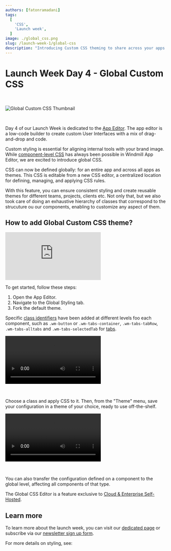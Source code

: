 ```yaml
---
authors: [fatonramadani]
tags:
  [
    'CSS',
	'Launch week',
  ]
image: ./global_css.png
slug: /launch-week-1/global-css
description: "Introducing Custom CSS theming to share across your apps."
---
```



# Launch Week Day 4 - Global Custom CSS

<br/>

![Global Custom CSS Thumbnail](./global_css.png.webp "Global Custom CSS Thumbnail")

<br/>

Day 4 of our Launch Week is dedicated to the [App Editor](/docs/apps/app_editor). The app editor is a low-code builder to create custom User Interfaces with a mix of drag-and-drop and code.

Custom styling is essential for aligning internal tools with your brand image. While [component-level CSS](/docs/apps/app_configuration_settings/app_styling#component-level) has always been possible in Windmill App Editor, we are excited to introduce global CSS.

CSS can now be defined globally: for an entire app and across all apps as themes.
This CSS is editable from a new CSS editor, a centralized location for defining, managing, and applying CSS rules.

With this feature, you can ensure consistent styling and create reusable themes for different teams, projects, clients etc.
Not only that, but we also took care of doing an exhaustive hierarchy of classes that correspond to the strucuture ou our components, enabling to customize any aspect of them.

## How to add Global Custom CSS theme?

<iframe
	style={{ aspectRatio: '16/9' }}
	src="https://www.youtube.com/embed/6_MjKgbdCFQ?vq=hd1080"
	title="YouTube video player"
	frameBorder="0"
	allow="accelerometer; autoplay; clipboard-write; encrypted-media; gyroscope; picture-in-picture; web-share"
	allowFullScreen
	className="border-2 rounded-xl object-cover w-full dark:border-gray-800"
></iframe>

<br/>

To get started, follow these steps:

1. Open the App Editor.
2. Navigate to the Global Styling tab.
3. Fork the default theme.

Specific [class identifiers](/docs/apps/css_editor#class-identifiers) have been added at different levels foo each component, such as `.wm-button` or `.wm-tabs-container`, `.wm-tabs-tabRow`, `.wm-tabs-alltabs` and `.wm-tabs-selectedTab` for [tabs](/docs/apps/app_configuration_settings/tabs).

<video
	className="border-2 rounded-xl object-cover w-full h-full dark:border-gray-800"
	autoPlay
	loop
	src="/videos/css_editor.mp4"
/>

<br/>

Choose a class and apply CSS to it. Then, from the "Theme" menu, save your configuration in a theme of your choice, ready to use off-the-shelf.

<video
	className="border-2 rounded-xl object-cover w-full h-full dark:border-gray-800"
	autoPlay
	loop
	src="/videos/themes.mp4"
/>

<br/>

You can also transfer the configuration defined on a component to the global level, affecting all components of that type.

The Global CSS Editor is a feature exclusive to [Cloud & Enterprise Self-Hosted](/pricing).

## Learn more

To learn more about the launch week, you can visit our [dedicated page](../2023-11-15-launch-week-1/index.mdx) or subscribe via our [newsletter sign up form](https://cdn.forms-content.sg-form.com/7c42148e-8396-11ee-ba6a-4e3b45e8beb1).

For more details on styling, see:

<div class="grid grid-cols-2 gap-2 my-4">
	<DocCard
		color="orange"
		title="Styling"
		description="Give styling to your app & components."
		href="/docs/apps/app_configuration_settings/app_styling"
	/>
	<DocCard
		title="CSS Editor"
		description="The Global CSS Editor is designed to give styling and theming across your entire app."
		href="/docs/apps/css_editor"
		color="orange"
	/>
</div>